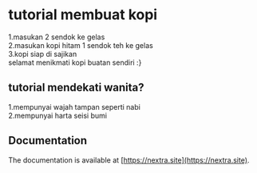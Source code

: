 # tutorial membuat kopi
 1.masukan 2 sendok ke gelas    
 2.masukan kopi hitam 1 sendok teh ke gelas   
 3.kopi siap di sajikan    
 selamat menikmati kopi buatan sendiri :}

 


## tutorial mendekati wanita?

 1.mempunyai wajah tampan seperti nabi       
 2.mempunyai harta seisi bumi
 
 

## Documentation

The documentation is available at [https://nextra.site](https://nextra.site).
